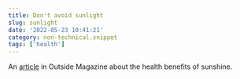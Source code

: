 ```yaml
---
title: Don't avoid sunlight
slug: sunlight
date: '2022-05-23 10:41:21'
category: non-technical.snippet
tags: ['health']
---
```


An [article](https://www.outsideonline.com/health/wellness/sunscreen-sun-exposure-skin-cancer-science/) in Outside Magazine about the health benefits of sunshine.

